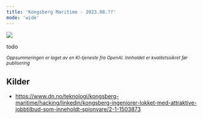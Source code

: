 ```yaml
---
title: 'Kongsberg Maritime - 2023.08.??'
mode: 'wide'
---
```


<Frame>
<img src="/images/kongsberg.png" />
</Frame>

todo

<sup><i>Oppsummeringen er laget av en KI-tjeneste fra OpenAI. Innholdet er kvalitetssikret før publisering</i></sup>

## Kilder
- https://www.dn.no/teknologi/kongsberg-maritime/hacking/linkedin/kongsberg-ingeniorer-lokket-med-attraktive-jobbtilbud-som-inneholdt-spionvare/2-1-1503873
